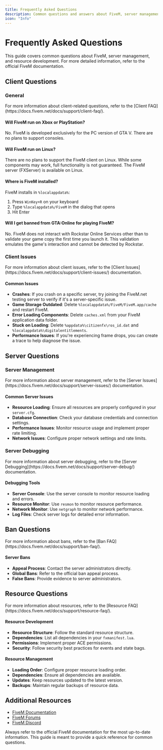 ```yaml
---
title: Frequently Asked Questions
description: Common questions and answers about FiveM, server management, and resource development.
icon: "Info"
---
```


# Frequently Asked Questions

This guide covers common questions about FiveM, server management, and resource development. For more detailed information, refer to the official FiveM documentation.

## Client Questions

### General

<Callout type="info">
  For more information about client-related questions, refer to the [Client FAQ](https://docs.fivem.net/docs/support/client-faq/).
</Callout>

#### Will FiveM run on Xbox or PlayStation?
No. FiveM is developed exclusively for the PC version of GTA V. There are no plans to support consoles.

#### Will FiveM run on Linux?
There are no plans to support the FiveM client on Linux. While some components may work, full functionality is not guaranteed. The FiveM server (FXServer) is available on Linux.

#### Where is FiveM installed?
FiveM installs in `%localappdata%`:
1. Press `WinKey+R` on your keyboard
2. Type `%localappdata%/FiveM` in the dialog that opens
3. Hit Enter

#### Will I get banned from GTA:Online for playing FiveM?
No. FiveM does not interact with Rockstar Online Services other than to validate your game copy the first time you launch it. This validation emulates the game's interaction and cannot be detected by Rockstar.

### Client Issues

<Callout type="info">
  For more information about client issues, refer to the [Client Issues](https://docs.fivem.net/docs/support/client-issues/) documentation.
</Callout>

#### Common Issues
- **Crashes**: If you crash on a specific server, try joining the FiveM.net testing server to verify if it's a server-specific issue.
- **Game Storage Outdated**: Delete `%localappdata%/FiveM/FiveM.app/cache` and restart FiveM.
- **Error Loading Components**: Delete `caches.xml` from your FiveM application data folder.
- **Stuck on Loading**: Delete `%appdata%\citizenfx\ros_id.dat` and `%localappdata%\digitalentitlements`.
- **Performance Issues**: If you're experiencing frame drops, you can create a trace to help diagnose the issue.

## Server Questions

### Server Management

<Callout type="info">
  For more information about server management, refer to the [Server Issues](https://docs.fivem.net/docs/support/server-issues/) documentation.
</Callout>

#### Common Server Issues
- **Resource Loading**: Ensure all resources are properly configured in your `server.cfg`.
- **Database Connection**: Check your database credentials and connection settings.
- **Performance Issues**: Monitor resource usage and implement proper rate limiting.
- **Network Issues**: Configure proper network settings and rate limits.

### Server Debugging

<Callout type="info">
  For more information about server debugging, refer to the [Server Debugging](https://docs.fivem.net/docs/support/server-debug/) documentation.
</Callout>

#### Debugging Tools
- **Server Console**: Use the server console to monitor resource loading and errors.
- **Resource Monitor**: Use `resmon` to monitor resource performance.
- **Network Monitor**: Use `netgraph` to monitor network performance.
- **Log Files**: Check server logs for detailed error information.

## Ban Questions

<Callout type="info">
  For more information about bans, refer to the [Ban FAQ](https://docs.fivem.net/docs/support/ban-faq/).
</Callout>

#### Server Bans
- **Appeal Process**: Contact the server administrators directly.
- **Global Bans**: Refer to the official ban appeal process.
- **False Bans**: Provide evidence to server administrators.

## Resource Questions

<Callout type="info">
  For more information about resources, refer to the [Resource FAQ](https://docs.fivem.net/docs/support/resource-faq/).
</Callout>

#### Resource Development
- **Resource Structure**: Follow the standard resource structure.
- **Dependencies**: List all dependencies in your `fxmanifest.lua`.
- **Permissions**: Implement proper ACE permissions.
- **Security**: Follow security best practices for events and state bags.

#### Resource Management
- **Loading Order**: Configure proper resource loading order.
- **Dependencies**: Ensure all dependencies are available.
- **Updates**: Keep resources updated to the latest version.
- **Backups**: Maintain regular backups of resource data.

## Additional Resources

- [FiveM Documentation](https://docs.fivem.net/docs/)
- [FiveM Forums](https://forum.cfx.re/)
- [FiveM Discord](https://discord.gg/fivem)

<Callout type="warning">
  Always refer to the official FiveM documentation for the most up-to-date information. This guide is meant to provide a quick reference for common questions.
</Callout>
